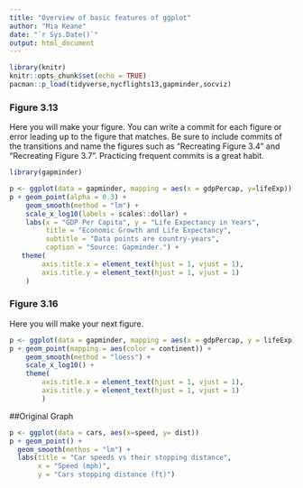 ```yaml
---
title: "Overview of basic features of ggplot"
author: "Mia Keane"
date: "`r Sys.Date()`"
output: html_document
---
```


```r
library(knitr)
knitr::opts_chunk$set(echo = TRUE)
pacman::p_load(tidyverse,nycflights13,gapminder,socviz)
```

### Figure 3.13

Here you will make your figure. You can write a commit for each figure or error leading up to the figure that matches. Be sure to include commits of the transitions and name the figures such as "Recreating Figure 3.4" and "Recreating Figure 3.7". Practicing frequent commits is a great habit.

```r
library(gapminder)

p <- ggplot(data = gapminder, mapping = aes(x = gdpPercap, y=lifeExp))
p + geom_point(alpha = 0.3) +
    geom_smooth(method = "lm") +
    scale_x_log10(labels = scales::dollar) +
    labs(x = "GDP Per Capita", y = "Life Expectancy in Years",
         title = "Economic Growth and Life Expectancy",
         subtitle = "Data points are country-years",
         caption = "Source: Gapminder.") +
   theme(
        axis.title.x = element_text(hjust = 1, vjust = 1), 
        axis.title.y = element_text(hjust = 1, vjust = 1) 
    )
```

### Figure 3.16
 
Here you will make your next figure.

```r
p <- ggplot(data = gapminder, mapping = aes(x = gdpPercap, y = lifeExp))
p + geom_point(mapping = aes(color = continent)) +
    geom_smooth(method = "loess") +
    scale_x_log10() +
    theme(
        axis.title.x = element_text(hjust = 1, vjust = 1), 
        axis.title.y = element_text(hjust = 1, vjust = 1) 
        )
```

##Original Graph

```r

p <- ggplot(data = cars, aes(x=speed, y= dist)) 
p + geom_point() +
  geom_smooth(methos = "lm") +
  labs(title = "Car speeds vs their stopping distance",
       x = "Speed (mph)",
       y = "Cars stopping distance (ft)")
```